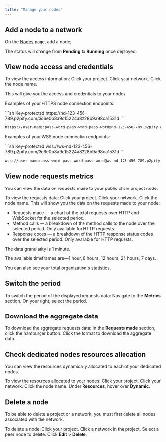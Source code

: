 ```yaml
---
title: "Manage your nodes"
---
```


## Add a node to a network

On the [Nodes](https://console.chainstack.com/nodes) page, add a node;

The status will change from **Pending** to **Running** once deployed.

## View node access and credentials

To view the access information:
<Steps>
  <Step>
    Click your project.
  </Step>
  <Step>
    Click your network.
  </Step>
  <Step>
    Click the node name.
  </Step>
</Steps>

This will give you the access and credentials to your nodes.

Examples of your HTTPS node connection endpoints:

<CodeGroup>
  ```sh Key-protected
  https://nd-123-456-789.p2pify.com/3c6e0b8a9c15224a8228b9a98ca1531d
  ```

  ```sh Password-protected
  https://user-name:pass-word-pass-word-pass-word@nd-123-456-789.p2pify.com
  ```
</CodeGroup>

Examples of your WSS node connection endpoints:

<CodeGroup>
  ```sh Key-protected
  wss://ws-nd-123-456-789.p2pify.com/3c6e0b8a9c15224a8228b9a98ca1531d
  ```

  ```sh Password-protected
  wss://user-name:pass-word-pass-word-pass-word@ws-nd-123-456-789.p2pify.com
  ```
</CodeGroup>

## View node requests metrics

You can view the data on requests made to your public chain project node.

To view the requests data:
<Steps>
  <Step>
    Click your project.
  </Step>
  <Step>
    Click your network.
  </Step>
  <Step>
    Click the node name.
  </Step>
</Steps>
This will show you the data on the requests made to your node:

* Requests made — a chart of the total requests over HTTP and WebSocket for the selected period.
* Method calls — a breakdown of the method calls to the node over the selected period. Only available for HTTP requests.
* Response codes — a breakdown of the HTTP response status codes over the selected period. Only available for HTTP requests.

The data granularity is 1 minute.

The available timeframes are—1 hour, 6 hours, 12 hours, 24 hours, 7 days.

You can also see your total organization's [statistics](/docs/see-statistics).

## Switch the period

To switch the period of the displayed requests data:
<Steps>
  <Step>
    Navigate to the **Metrics** section.
  </Step>
  <Step>
    On your right, select the period.
  </Step>
</Steps>

## Download the aggregate data

To download the aggregate requests data:
<Steps>
  <Step>
    In the **Requests made** section, click the hamburger button.
  </Step>
  <Step>
    Click the format to download the aggregate data.
  </Step>
</Steps>

## Check dedicated nodes resources allocation

You can view the resources dynamically allocated to each of your dedicated nodes.

To view the resources allocated to your nodes:
<Steps>
  <Step>
    Click your project.
  </Step>
  <Step>
    Click your network.
  </Step>
  <Step>
    Click the node name.
  </Step>
  <Step>
    Under **Resources**, hover over **Dynamic**.
  </Step>
</Steps>

## Delete a node

<Warning>
  To be able to delete a project or a network, you must first delete all nodes associated with the network.
</Warning>

To delete a node:
<Steps>
  <Step>
    Click your project.
  </Step>
  <Step>
    Click a network in the project.
  </Step>
  <Step>
    Select a peer node to delete. Click **Edit** > **Delete**.
  </Step>
</Steps>
